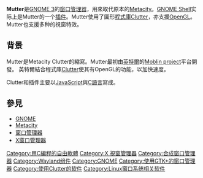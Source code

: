 {{unreferenced|time=2018-07-20T14:05:10+00:00}}
{{noteTA
|G1=IT
}}
'''Mutter'''是[[GNOME#GNOME_3|GNOME 3]]的[[窗口管理器|窗口管理器]]，用來取代原本的[[Metacity|Metacity]]。[[GNOME_Shell|GNOME Shell]]实际上是Mutter的一个[[插件|插件]]。Mutter使用了圖形[[程式庫|程式庫]][[Clutter|Clutter]]，亦支援[[OpenGL|OpenGL]]。Mutter也支援多种的視窗特效。

== 背景 ==
Mutter是Metacity Clutter的縮寫。Mutter最初由[[英特爾|英特爾]]的[[Moblin_project|Moblin project]]平台開發。 英特爾結合程式庫[[Clutter|Clutter]]使其有OpenGL的功能，以加快速度。

Clutter和插件主要以[[JavaScript|JavaScript]]與[[C語言|C語言]]寫成。

== 參見 ==
*[[GNOME|GNOME]]
*[[Metacity|Metacity]]
*[[窗口管理器|窗口管理器]]
*[[X窗口管理器|X窗口管理器]]

{{GNOME}}
{{X桌面环境与窗口管理器}}

[[Category:用C編程的自由軟體|Category:用C編程的自由軟體]]
[[Category:X_視窗管理器|Category:X 視窗管理器]]
[[Category:合成窗口管理器|Category:合成窗口管理器]]
[[Category:Wayland组件|Category:Wayland组件]]
[[Category:GNOME|Category:GNOME]]
[[Category:使用GTK+的窗口管理器|Category:使用GTK+的窗口管理器]]
[[Category:使用Clutter的软件|Category:使用Clutter的软件]]
[[Category:Linux窗口系统相关软件|Category:Linux窗口系统相关软件]]